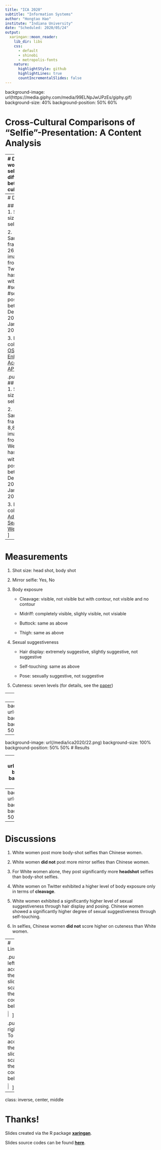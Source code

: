 ```yaml
---
title: "ICA 2020"
subtitle: "Information Systems"
author: "Hongtao Hao"
institute: "Indiana University"
date: "Scheduled: 2020/05/24"
output:
  xaringan::moon_reader:
    lib_dir: libs
    css:
      - default
      - shinobi
      - metropolis-fonts
    nature:
      highlightStyle: github
      highlightLines: true
      countIncrementalSlides: false
---
```

background-image: url(https://media.giphy.com/media/99ELNpJwUPzEs/giphy.gif)
background-size: 40%
background-position: 50% 60%

# Cross-Cultural Comparisons of "Selfie"-Presentation: A Content Analysis

---
# Do women's selfies differ between cultures?

Selfies are popular worldwide<sup>1</sup> but few studies have analyzed selfies from a cross-cultural perspective. 

This study compares Caucasian/White women’s selfies on Twitter, and Chinese
women’s selfies on Weibo.

.pull-left[
<img src="https://media.giphy.com/media/SMKiEh9WDO6ze/giphy.gif" width=50%>
]

.pull-right[
<img src="https://upload.wikimedia.org/wikipedia/en/thumb/6/6e/Sina_Weibo.svg/150px-Sina_Weibo.svg.png">
]

.footnote[

[1] Tifentale, 2015 
]
---
# Data

## Twitter
1. Sample size: 250 selfies 

2. Sampling frame: 26,733 images from Twitter hashtaged with #selfie or #selfies, posted between Dec 31, 2017 to Jan. 1, 2019

3. Data collection: [OSoMe’s Enhanced Access API](https://iuni.iu.edu/resources/datasets/osome/enhanced-data-twitter) 


.pull-right[
## Weibo
1. Sample size: 250 selfies 

2. Sampling frame: 8,866 images from Weibo hashtaged with #自拍, posted between Dec 31, 2017 to Jan. 1, 2019

3. Data collection: [Advanced Search on Weibo.com](https://s.weibo.com/)
]
---
# Measurements

1. Shot size: head shot, body shot

2. Mirror selfie: Yes, No

3. Body exposure 
 
   - Cleavage: visible, not visible but with contour, not visible and no contour
   
   - Midriff: completely visible, slighly visible, not visiable
   
   - Buttock: same as above
   
   - Thigh: same as above
   
4. Sexual suggestiveness

   - Hair display: extremely suggestive, slightly suggestive, not suggestive
   
   - Self-touching: same as above
   
   - Pose: sexually suggestive, not suggestive

5. Cuteness: seven levels (for details, see the [paper](https://hongtaoh.com/files/cross_cultural.pdf))

---
# Coders

- Two coders (Chinese male)

- 20 hours of training before Intercoder reliability (ICR) calculation
 
- Initial ICR and final ICR for all previously mentioned variables are above .75

---
background-image: url(/media/ica2020/11.png)
background-size: 100%
background-position: 50% 50%
# Results

---
background-image: url(/media/ica2020/22.png)
background-size: 100%
background-position: 50% 50%
# Results

---
background-image: url(/media/ica2020/33.png)
background-size: 100%
background-position: 50% 50%
# Results

---
background-image: url(/media/ica2020/44.png)
background-size: 100%
background-position: 50% 50%
# Results

---
# Discussions

1. White women post more body-shot selfies than Chinese women.

2. White women **did not** post more mirror selfies than Chinese women. 

3. For White women alone, they post significantly more **headshot** selfies than body-shot selfies.

4. White women on Twitter exhibited a higher level of body exposure only in terms of **cleavage**.

5. White women exhibited a significantly higher level of sexual suggestiveness through hair display and posing. Chinese women showed a significantly higher degree of sexual suggestiveness through self-touching.

6. In selfies, Chinese women **did not** score higher on cuteness than White women.

---
# Links

.pull-left[
To access the slides, scan the QR code below:

<img src="/media/ica2020/ICA2020_QR.svg" width=20%>
]

.pull-right[
To access the slides, scan the QR code below:

<img src="/media/ica2020/ICA2020_QR.svg" width=20%>
]

---
class: inverse, center, middle

# Thanks!

Slides created via the R package [**xaringan**](https://github.com/yihui/xaringan).

Slides source codes can be found  [**here**](https://github.com/hongtaoh/hongtaoh.github.io/blob/sources/static/slides/ICA2020.Rmd).







